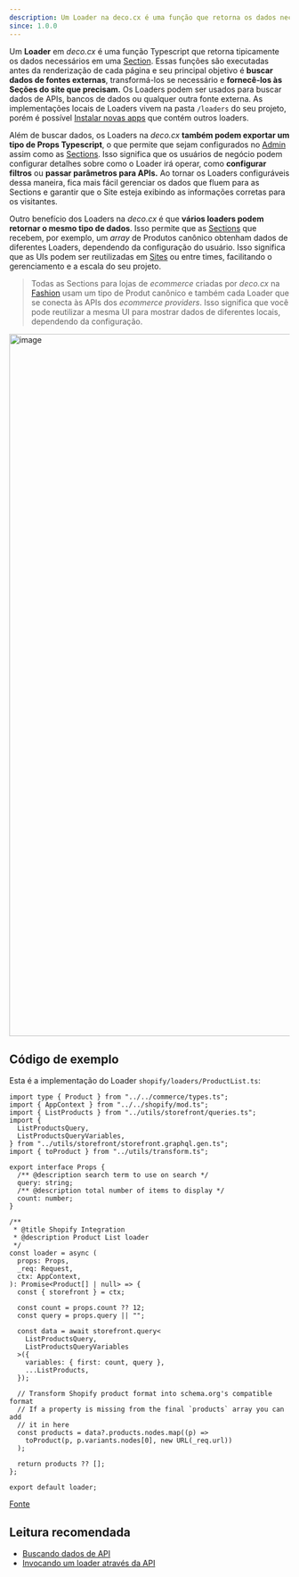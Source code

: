 ```yaml
---
description: Um Loader na deco.cx é uma função que retorna os dados necessários para um Site.
since: 1.0.0
---
```


Um **Loader** em _deco.cx_ é uma função Typescript que retorna tipicamente os
dados necessários em uma [Section](https://deco.cx/docs/pt/concepts/section). Essas funções são
executadas antes da renderização de cada página e seu principal objetivo é
**buscar dados de fontes externas**, transformá-los se necessário e
**fornecê-los às Seções do site que precisam.** Os Loaders podem ser usados para
buscar dados de APIs, bancos de dados ou qualquer outra fonte externa. As
implementações locais de Loaders vivem na pasta `/loaders` do seu projeto, porém
é possível [Instalar novas apps](https://deco.cx/docs/pt/getting-started/installing-an-app) que
contém outros loaders.

Além de buscar dados, os Loaders na _deco.cx_ **também podem exportar um tipo de
Props Typescript**, o que permite que sejam configurados no
[Admin](https://deco.cx/admin) assim como as
[Sections](https://deco.cx/docs/pt/concepts/section). Isso significa que os usuários de negócio
podem configurar detalhes sobre como o Loader irá operar, como **configurar
filtros** ou **passar parâmetros para APIs.** Ao tornar os Loaders configuráveis
dessa maneira, fica mais fácil gerenciar os dados que fluem para as Sections e
garantir que o Site esteja exibindo as informações corretas para os visitantes.

Outro benefício dos Loaders na _deco.cx_ é que **vários loaders podem retornar o
mesmo tipo de dados**. Isso permite que as [Sections](https://deco.cx/docs/pt/concepts/section)
que recebem, por exemplo, um _array_ de Produtos canônico obtenham dados de
diferentes Loaders, dependendo da configuração do usuário. Isso significa que as
UIs podem ser reutilizadas em [Sites](https://deco.cx/docs/pt/concepts/site) ou entre times,
facilitando o gerenciamento e a escala do seu projeto.

> Todas as Sections para lojas de _ecommerce_ criadas por _deco.cx_ na
> [Fashion](https://github.com/deco-sites/fashion) usam um tipo de Produt
> canônico e também cada Loader que se conecta às APIs dos _ecommerce
> providers_. Isso significa que você pode reutilizar a mesma UI para mostrar
> dados de diferentes locais, dependendo da configuração.

<Frame><img width="1259" alt="image" src="https://user-images.githubusercontent.com/18706156/224897214-a45b2731-5799-4007-8084-a8a772ddf5d2.png"/></Frame>

## Código de exemplo

Esta é a implementação do Loader `shopify/loaders/ProductList.ts`:

```tsx
import type { Product } from "../../commerce/types.ts";
import { AppContext } from "../../shopify/mod.ts";
import { ListProducts } from "../utils/storefront/queries.ts";
import {
  ListProductsQuery,
  ListProductsQueryVariables,
} from "../utils/storefront/storefront.graphql.gen.ts";
import { toProduct } from "../utils/transform.ts";

export interface Props {
  /** @description search term to use on search */
  query: string;
  /** @description total number of items to display */
  count: number;
}

/**
 * @title Shopify Integration
 * @description Product List loader
 */
const loader = async (
  props: Props,
  _req: Request,
  ctx: AppContext,
): Promise<Product[] | null> => {
  const { storefront } = ctx;

  const count = props.count ?? 12;
  const query = props.query || "";

  const data = await storefront.query<
    ListProductsQuery,
    ListProductsQueryVariables
  >({
    variables: { first: count, query },
    ...ListProducts,
  });

  // Transform Shopify product format into schema.org's compatible format
  // If a property is missing from the final `products` array you can add
  // it in here
  const products = data?.products.nodes.map((p) =>
    toProduct(p, p.variants.nodes[0], new URL(_req.url))
  );

  return products ?? [];
};

export default loader;
```

[Fonte](https://github.com/deco-cx/apps/blob/3e337b6b2996d7ecd72db34174896638c92f8811/shopify/loaders/ProductList.ts#L1)

## Leitura recomendada

- [Buscando dados de API](https://deco.cx/docs/pt/develping/fetching-data)
- [Invocando um loader através da API](https://deco.cx/docs/pt/developing-capabilities/islands/fetching-data-client)
